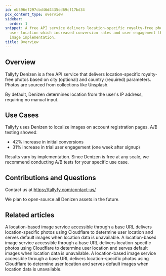 ```yaml
---
id: eb596ef297cbd46d4435cd69cf17bd34
pcx_content_type: overview
sidebar:
  order: 1
snippet: A free API service delivers location-specific royalty-free photos based on
  user location which increased conversion rates and user engagement through localized
  image implementation.
title: Overview
---
```


## Overview

Tallyfy Denizen is a free API service that delivers location-specific royalty-free photos based on city (optional) and country (required) parameters. Photos are sourced from collections like Unsplash.

By default, Denizen determines location from the user's IP address, requiring no manual input.

## Use Cases

Tallyfy uses Denizen to localize images on account registration pages. A/B testing showed:

* 42% increase in initial conversions
* 31% increase in trial user engagement (one week after signup)

Results vary by implementation. Since Denizen is free at any scale, we recommend conducting A/B tests for your specific use case.

## Contributions and Questions

Contact us at https://tallyfy.com/contact-us/

We plan to open-source all Denizen assets in the future.


## Related articles
<CardGrid>
<LinkTitleCard header="<b>Denizen > Endpoints</b>" href="/products/denizen/endpoints/" > A location-based image service accessible through a base URL delivers location-specific photos using Cloudflare to determine user location and serves default images when location data is unavailable. </LinkTitleCard>
<LinkTitleCard header="<b>Denizen > Endpoints</b>" href="/products/denizen/endpoints/" > A location-based image service accessible through a base URL delivers location-specific photos using Cloudflare to determine user location and serves default images when location data is unavailable. </LinkTitleCard>
<LinkTitleCard header="<b>Denizen > Endpoints</b>" href="/products/denizen/endpoints/" > A location-based image service accessible through a base URL delivers location-specific photos using Cloudflare to determine user location and serves default images when location data is unavailable. </LinkTitleCard>
</CardGrid>